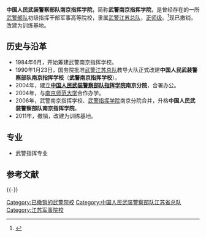 {{高校
|名称    ={{nowrap|中国人民武装警察部队南京指挥学院}}
|外文名  =
|图像    =[[File:Police_Badge,P.R.China.svg|200px]]
|图像说明=[[中华人民共和国人民警察警徽|中华人民共和国人民警察警徽]]<sub>（83式）</sub>
|校训    =
|建校    =1990年1月23日
|闭校    =2011年
|类型    =武警军事高校
|校长    =
|院长    =？
|头衔    =政委
|头衔者 =？
|书记    =
|教师    =
|职工    =
|学生    =
|地址    ={{CHN}}[[江苏省|江苏省]][[南京市|南京市]][[新港经济开发区|新港经济开发区]]
|校园环境=
|面积    =248亩
|代表色  =
|隶属    =[[武警江苏总队|武警江苏总队]]
|邮编    =
|电话    =
|网站    =
|标志    =
|脚注    =
}}

'''中国人民武装警察部队南京指挥学院'''，简称'''武警南京指挥学院'''，是曾经存在的一所[[武警部队|武警部队]]初级指挥干部军事高等院校，隶属[[武警江苏总队|武警江苏总队]]，[[正师级|正师级]]。<ref>{{Cite web |url=http://www.chinamil.com.cn/site1/2008a/2008-06/02/content_1294551.htm |title=武警南京指挥学院简介 |accessdate=2010-10-29 |archive-date=2011-03-24 |archive-url=https://web.archive.org/web/20110324053520/http://www.chinamil.com.cn/site1/2008a/2008-06/02/content_1294551.htm |dead-url=no }}</ref>现已撤销，改建为训练基地。

== 历史与沿革 ==
*1984年6月，开始筹建武警南京指挥学校。
*1990年1月23日，国务院批准[[武警江苏总队|武警江苏总队]]教导大队正式改建'''中国人民武装警察部队南京指挥学校'''（'''武警南京指挥学校'''）。
*2004年，建立'''[[中国人民武装警察部队指挥学院|中国人民武装警察部队指挥学院]]南京分院'''，合署办公。
*2004年，与[[南京师范大学|南京师范大学]]合作办学。
*2006年，武警南京指挥学校、[[武警指挥学院|武警指挥学院]]南京分院合并，升格'''中国人民武装警察部队南京指挥学院'''。
*2011年，撤销，改建为训练基地。
== 专业 ==
*武警指挥专业
== 参考文献 ==
{{Reflist}}

{{-}}
{{武警院校}}
{{江苏高等院校}}

[[Category:已撤销的武警院校|Category:已撤销的武警院校]]
[[Category:中国人民武装警察部队江苏省总队|Category:中国人民武装警察部队江苏省总队]]
[[Category:江苏军事院校|Category:江苏军事院校]]

{{军事教育小作品}}